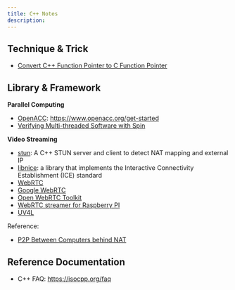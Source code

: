 ```yaml
---
title: C++ Notes
description: 
---
```


## Technique & Trick

* [Convert C++ Function Pointer to C Function Pointer](/tech-notes/program/cpp/cpp_func_ptr_to_c_func_ptr)

## Library & Framework

**Parallel Computing**

* [OpenACC](https://www.openacc.org/sites/default/files/inline-files/OpenACC_Programming_Guide_0_0.pdf): https://www.openacc.org/get-started
* [Verifying Multi-threaded Software with Spin](http://spinroot.com/spin/whatispin.html)

**Video Streaming**

* [stun](https://github.com/alhasanmridha/stun): A C++ STUN server and client to detect NAT mapping and external IP
* [libnice](https://libnice.freedesktop.org/): a library that implements the Interactive Connectivity Establishment (ICE) standard
* [WebRTC](https://webrtc.github.io/webrtc-org/native-code/native-apis/)
* [Google WebRTC](https://webrtc.googlesource.com/src/)
* [Open WebRTC Toolkit](https://github.com/open-webrtc-toolkit)
* [WebRTC streamer for Raspberry PI](https://github.com/kclyu/rpi-webrtc-streamer)
* [UV4L](https://www.linux-projects.org/uv4l/)

Reference: 

* [P2P Between Computers behind NAT](https://stackoverflow.com/questions/26267599/make-a-connection-between-two-computers-behind-nat)

## Reference Documentation

* C++ FAQ: https://isocpp.org/faq